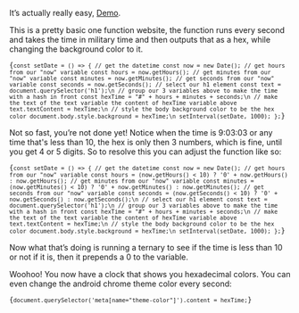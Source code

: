 

It’s actually really easy, [Demo](https://whatcolorisit.loganmcansh.com/).

This is a pretty basic one function website, the function runs every second and takes the time in military time and then outputs that as a hex, while changing the background color to it.

<Code language="javascript">{`
const setDate = () => {
  // get the datetime
  const now = new Date();
  // get hours from our "now" variable
  const hours = now.getHours();
  // get minutes from our "now" variable
  const minutes = now.getMinutes();
  // get seconds from our "now" variable
  const seconds = now.getSeconds();
  // select our h1 element
  const text = document.querySelector('h1');\n
  // group our 3 variables above to make the time with a hash in front
  const hexTime = "#" + hours + minutes + seconds;\n
  // make the text of the text variable the content of hexTime variable above
  text.textContent = hexTime;\n
  // style the body background color to be the hex color
  document.body.style.background = hexTime;\n
  setInterval(setDate, 1000);
};
`}</Code>

Not so fast, you’re not done yet! Notice when the time is 9:03:03 or any time that's less than 10, the hex is only then 3 numbers, which is fine, until you get 4 or 5 digits. So to resolve this you can adjust the function like so:

<Code language="javascript">{`
const setDate = () => {
  // get the datetime
  const now = new Date();
  // get hours from our "now" variable
  const hours = (now.getHours() < 10) ? '0' + now.getHours() : now.getHours();
  // get minutes from our "now" variable
  const minutes = (now.getMinutes() < 10) ? '0' + now.getMinutes() : now.getMinutes();
  // get seconds from our "now" variable
  const seconds = (now.getSeconds() < 10) ? '0' + now.getSeconds() : now.getSeconds();\n
  // select our h1 element
  const text = document.querySelector('h1');\n
  // group our 3 variables above to make the time with a hash in front
  const hexTime = "#" + hours + minutes + seconds;\n
  // make the text of the text variable the content of hexTime variable above
  text.textContent = hexTime;\n
  // style the body background color to be the hex color
  document.body.style.background = hexTime;\n
  setInterval(setDate, 1000);
};
`}</Code>

Now what that’s doing is running a ternary to see if the time is less than 10 or not if it is, then it prepends a 0 to the variable.

Woohoo! You now have a clock that shows you hexadecimal colors. You can even change the android chrome theme color every second:

<Code language="javascript">{`
  document.querySelector('meta[name="theme-color"]').content = hexTime;
`}</Code>

